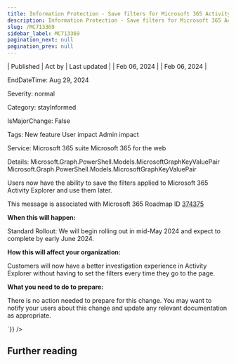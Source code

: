```yaml
---
title: Information Protection - Save filters for Microsoft 365 Activity Explorer
description: Information Protection - Save filters for Microsoft 365 Activity Explorer
slug: /MC713369
sidebar_label: MC713369
pagination_next: null
pagination_prev: null
---
```



| Published | Act by | Last updated |
| Feb 06, 2024 |  | Feb 06, 2024 |

EndDateTime: Aug 29, 2024

Severity: normal

Category: stayInformed

IsMajorChange: False

Tags: New feature User impact Admin impact

Service: Microsoft 365 suite Microsoft 365 for the web

Details: Microsoft.Graph.PowerShell.Models.MicrosoftGraphKeyValuePair Microsoft.Graph.PowerShell.Models.MicrosoftGraphKeyValuePair

<div dangerouslySetInnerHTML={{__html:`
<p>Users now have the ability to save the filters applied to Microsoft 365 Activity Explorer and use them later.</p>
<p>This message is associated with Microsoft 365 Roadmap ID <a href="https://www.microsoft.com/microsoft-365/roadmap?filters=&amp;searchterms=374375" target="_blank">374375</a></p>
<p><b>When this will happen:</b></p>

<p>Standard Rollout: We will begin rolling out in mid-May 2024 and expect to complete by early June 2024.</p>

<p><b>How this will affect your organization:</b></p>

<p>Customers will now have a better investigation experience in Activity Explorer without having to set the filters every time they go to the page.</p>
<p><b>What you need to do to prepare:</b></p>
<p>There is no action needed to prepare for this change. You may want to notify your users about this change and update any relevant documentation as appropriate.</p>
`}} />

## Further reading
